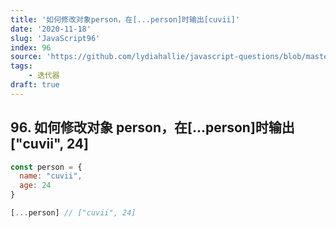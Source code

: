 ```yaml
---
title: '如何修改对象person，在[...person]时输出[cuvii]'
date: '2020-11-18'
slug: 'JavaScript96'
index: 96
source: 'https://github.com/lydiahallie/javascript-questions/blob/master/zh-CN/README-zh_CN.md#144-%E6%88%91%E4%BB%AC%E9%9C%80%E8%A6%81%E5%90%91%E5%AF%B9%E8%B1%A1-person-%E6%B7%BB%E5%8A%A0%E4%BB%80%E4%B9%88%E4%BB%A5%E8%87%B4%E6%89%A7%E8%A1%8C-person-%E6%97%B6%E8%8E%B7%E5%BE%97%E5%BD%A2%E5%A6%82-lydia-hallie-21-%E7%9A%84%E8%BE%93%E5%87%BA'
tags:
    - 迭代器
draft: true
---
```


## 96. 如何修改对象 person，在[...person]时输出["cuvii", 24]

```js:index.js
const person = {
  name: "cuvii",
  age: 24
}

[...person] // ["cuvii", 24]
```

